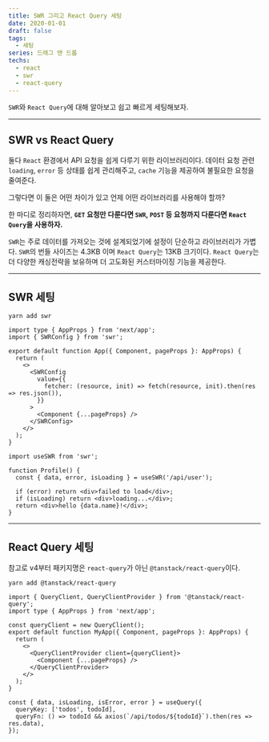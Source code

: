 ```yaml
---
title: SWR 그리고 React Query 세팅
date: 2020-01-01
draft: false
tags:
  - 세팅
series: 드래그 앤 드롭
techs:
  - react
  - swr
  - react-query
---
```


`SWR`와 `React Query`에 대해 알아보고 쉽고 빠르게 세팅해보자.

---

## SWR vs React Query

둘다 `React` 환경에서 API 요청을 쉽게 다루기 위한 라이브러리이다.
데이터 요청 관련 `loading`, `error` 등 상태를 쉽게 관리해주고, `cache` 기능을 제공하여 불필요한 요청을 줄여준다.

그렇다면 이 둘은 어떤 차이가 있고 언제 어떤 라이브러리를 사용해야 할까?

한 마디로 정리하자면, **`GET` 요청만 다룬다면 `SWR`, `POST` 등 요청까지 다룬다면 `React Query`을 사용하자.**

`SWR`는 주로 데이터를 가져오는 것에 설계되었기에 설정이 단순하고 라이브러리가 가볍다.
`SWR`의 번들 사이즈는 4.3KB 이며 `React Query`는 13KB 크기이다.
`React Query`는 더 다양한 캐싱전략을 보유하며 더 고도화된 커스터마이징 기능을 제공한다.

---

## SWR 세팅

```shell
yarn add swr
```

```tsx
import type { AppProps } from 'next/app';
import { SWRConfig } from 'swr';

export default function App({ Component, pageProps }: AppProps) {
  return (
    <>
      <SWRConfig
        value={{
          fetcher: (resource, init) => fetch(resource, init).then(res => res.json()),
        }}
      >
        <Component {...pageProps} />
      </SWRConfig>
    </>
  );
}
```

```tsx
import useSWR from 'swr';

function Profile() {
  const { data, error, isLoading } = useSWR('/api/user');

  if (error) return <div>failed to load</div>;
  if (isLoading) return <div>loading...</div>;
  return <div>hello {data.name}!</div>;
}
```

---

## React Query 세팅

참고로 v4부터 패키지명은 `react-query`가 아닌 `@tanstack/react-query`이다.

```shell
yarn add @tanstack/react-query
```

```tsx:_app.tsx
import { QueryClient, QueryClientProvider } from '@tanstack/react-query';
import type { AppProps } from 'next/app';

const queryClient = new QueryClient();
export default function MyApp({ Component, pageProps }: AppProps) {
  return (
    <>
      <QueryClientProvider client={queryClient}>
        <Component {...pageProps} />
      </QueryClientProvider>
    </>
  );
}
```

```tsx
const { data, isLoading, isError, error } = useQuery({
  queryKey: ['todos', todoId],
  queryFn: () => todoId && axios(`/api/todos/${todoId}`).then(res => res.data),
});
```
